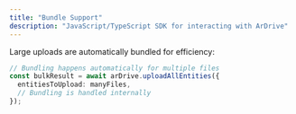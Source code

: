 ```yaml
---
title: "Bundle Support"
description: "JavaScript/TypeScript SDK for interacting with ArDrive"
---
```


Large uploads are automatically bundled for efficiency:

```typescript
// Bundling happens automatically for multiple files
const bulkResult = await arDrive.uploadAllEntities({
  entitiesToUpload: manyFiles,
  // Bundling is handled internally
});
```